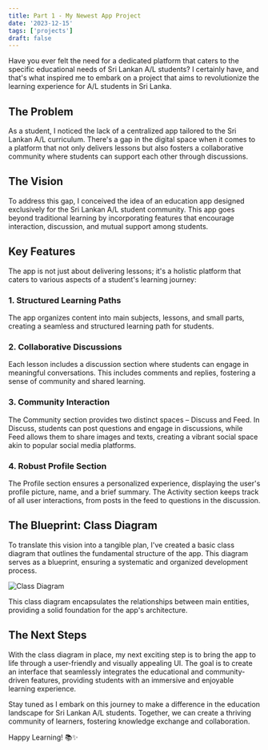 ```yaml
---
title: Part 1 - My Newest App Project
date: '2023-12-15'
tags: ['projects']
draft: false
---
```


Have you ever felt the need for a dedicated platform that caters to the specific educational needs of Sri Lankan A/L students? I certainly have, and that's what inspired me to embark on a project that aims to revolutionize the learning experience for A/L students in Sri Lanka.

## The Problem

As a student, I noticed the lack of a centralized app tailored to the Sri Lankan A/L curriculum. There's a gap in the digital space when it comes to a platform that not only delivers lessons but also fosters a collaborative community where students can support each other through discussions.

## The Vision

To address this gap, I conceived the idea of an education app designed exclusively for the Sri Lankan A/L student community. This app goes beyond traditional learning by incorporating features that encourage interaction, discussion, and mutual support among students.

## Key Features

The app is not just about delivering lessons; it's a holistic platform that caters to various aspects of a student's learning journey:

### 1. Structured Learning Paths

The app organizes content into main subjects, lessons, and small parts, creating a seamless and structured learning path for students.

### 2. Collaborative Discussions

Each lesson includes a discussion section where students can engage in meaningful conversations. This includes comments and replies, fostering a sense of community and shared learning.

### 3. Community Interaction

The Community section provides two distinct spaces – Discuss and Feed. In Discuss, students can post questions and engage in discussions, while Feed allows them to share images and texts, creating a vibrant social space akin to popular social media platforms.

### 4. Robust Profile Section

The Profile section ensures a personalized experience, displaying the user's profile picture, name, and a brief summary. The Activity section keeps track of all user interactions, from posts in the feed to questions in the discussion.

## The Blueprint: Class Diagram

To translate this vision into a tangible plan, I've created a basic class diagram that outlines the fundamental structure of the app. This diagram serves as a blueprint, ensuring a systematic and organized development process.

![Class Diagram](/static/images/al_app/AL-App-Class-Diagram.png)

This class diagram encapsulates the relationships between main entities, providing a solid foundation for the app's architecture.

## The Next Steps

With the class diagram in place, my next exciting step is to bring the app to life through a user-friendly and visually appealing UI. The goal is to create an interface that seamlessly integrates the educational and community-driven features, providing students with an immersive and enjoyable learning experience.

Stay tuned as I embark on this journey to make a difference in the education landscape for Sri Lankan A/L students. Together, we can create a thriving community of learners, fostering knowledge exchange and collaboration.

Happy Learning! 📚✨
